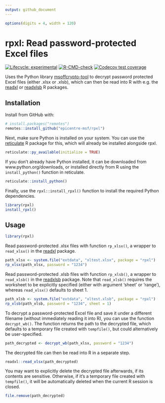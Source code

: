 ```yaml
---
output: github_document
---
```


<!-- README.md is generated from README.Rmd. Please edit that file -->

```r
options(digits = 4, width = 120)
```

# rpxl: Read password-protected Excel files
<!-- badges: start -->
[![Lifecycle: experimental](https://img.shields.io/badge/lifecycle-experimental-orange.svg)](https://www.tidyverse.org/lifecycle/#experimental)
[![R-CMD-check](https://github.com/epicentre-msf/rpxl/actions/workflows/R-CMD-check.yaml/badge.svg)](https://github.com/epicentre-msf/rpxl/actions/workflows/R-CMD-check.yaml)
[![Codecov test coverage](https://codecov.io/gh/epicentre-msf/rpxl/branch/main/graph/badge.svg)](https://app.codecov.io/gh/epicentre-msf/rpxl?branch=main)
<!-- badges: end -->

Uses the Python library
[msoffcrypto-tool](https://pypi.org/project/msoffcrypto-tool/) to decrypt
password protected Excel files (either .xlsx or .xlsb), which can then be read
into R with e.g. the [readxl](https://readxl.tidyverse.org/) or
[readxlsb](https://github.com/velofrog/readxlsb) R packages.

## Installation

Install from GitHub with:

```r
# install.packages("remotes")
remotes::install_github("epicentre-msf/rpxl")
```

Next, make sure Python is installed on your system. You can use the
[reticulate](https://rstudio.github.io/reticulate/index.html) R package for
this, which will already be installed alongside rpxl.

```r
reticulate::py_available(initialize = TRUE)
```

If you don't already have Python installed, it can be downloaded from
www.python.org/downloads, or installed directly from R using the
`install_python()` function in reticulate.

```r
reticulate::install_python()
```

Finally, use the `rpxl::install_rpxl()` function to install the required Python
dependencies.

```r
library(rpxl)
install_rpxl()
```


## Usage

```r
library(rpxl)
```

Read password-protected .xlsx files with function `rp_xlsx()`, a wrapper to
`read_xlsx()` in the [readxl](https://readxl.tidyverse.org/) package.

```r
path_xlsx <- system.file("extdata", "xltest.xlsx", package = "rpxl")
rp_xlsx(path_xlsx, password = "1234")
```

Read password-protected .xlsb files with function `rp_xlsb()`, a wrapper to
`read_xlsb()` in the [readxlsb](https://github.com/velofrog/readxlsb) package.
Note that `read_xlsb()` requires the worksheet to be explicitly specified
(either with argument 'sheet' or 'range'), whereas `read_xlsx()` defaults to
sheet 1.

```r
path_xlsb <- system.file("extdata", "xltest.xlsb", package = "rpxl")
rp_xlsb(path_xlsb, password = "1234", sheet = 1)
```

To decrypt a password-protected Excel file and save it under a different
filename (without immediately reading it into R), you can use the function
`decrypt_wb()`. The function returns the path to the decrypted file, which
defaults to a temporary file created with `tempfile()`, but could alternatively
be user-specified.

```r
path_decrypted <- decrypt_wb(path_xlsx, password = "1234")
```

The decrypted file can then be read into R in a separate step.

```r
readxl::read_xlsx(path_decrypted)
```

You may want to explicitly delete the decrypted file afterwards, if its contents
are sensitive. Otherwise, if it's a temporary file created with `tempfile()`, it
will be automatically deleted when the current R session is closed.

```r
file.remove(path_decrypted)
```

